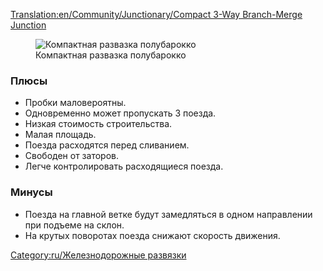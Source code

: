 [[Translation:en/Community/Junctionary/Compact 3-Way Branch-Merge Junction]]
{{ru/Меню развязки}}

[[File:en/6x8 3 Way Split before Merge Junction.png|frame|none|Компактная развазка полубарокко]]

=== Плюсы===
*Пробки маловероятны.
*Одновременно может пропускать 3 поезда.
*Низкая стоимость строительства.
*Малая площадь.
*Поезда расходятся перед сливанием.
*Свободен от заторов.
*Легче контролировать расходящиеся поезда.

=== Минусы===
*Поезда на главной ветке будут замедляться в одном направлении при подъеме на склон.
*На крутых поворотах поезда снижают скорость движения. 

[[Category:ru/Железнодорожные развязки]]